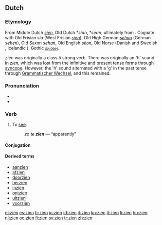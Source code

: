 ==Dutch==
===Etymology===
From Middle Dutch ''[[sien]]'', Old Dutch *''sian'', *''sean''; ultimately from {{proto|Germanic|sehwanan|lang=nl}}. Cognate with Old Frisian ''sīa'' (West Frisian ''[[sjen]]''), Old High German ''[[sehan]]'' (German ''[[sehen]]''), Old Saxon ''[[sehan]]'', Old English ''[[seon|sēon]]'', Old Norse {{term|sjá|lang=non}} (Danish and Swedish {{term|se|lang=se}}, Icelandic {{term|sjá|lang=is}}), Gothic [[𐍃𐌰𐌹𐍈𐌰𐌽]]. 

''zien'' was originally a class 5 strong verb. There was originally an 'h' sound in ''zien'', which was lost from the infinitive and present tense forms through [[syncope]]. However, the 'h' sound alternated with a 'g' in the past tense through [[w:Grammatischer Wechsel|Grammatischer Wechsel]], and this remained.

===Pronunciation===
*{{audio|Nl-zien.ogg|audio}}
*{{IPA|lang=nl|/zin/}}

===Verb===
{{nl-verb|st-5}}  <!-- see WT:ANL -->

# To [[see]].
#: ''zo te '''zien''''' — “apparently”

====Conjugation====
{{nl-conj-st|zie|zag|gezien|aux2=zijn|zie|6=zaagt}}

====Derived terms====
{{top4}}
* [[aanzien]]
* [[afzien]]
* [[doorzien]]
* [[herzien]]
* [[inzien]]
* [[ontzien]]
* [[uitzien]]
* [[voorzien]]
{{bottom}}

[[el:zien]]
[[es:zien]]
[[fr:zien]]
[[io:zien]]
[[id:zien]]
[[it:zien]]
[[ku:zien]]
[[lt:zien]]
[[li:zien]]
[[hu:zien]]
[[nl:zien]]
[[oc:zien]]
[[fi:zien]]
[[sv:zien]]
[[tr:zien]]
[[zh:zien]]